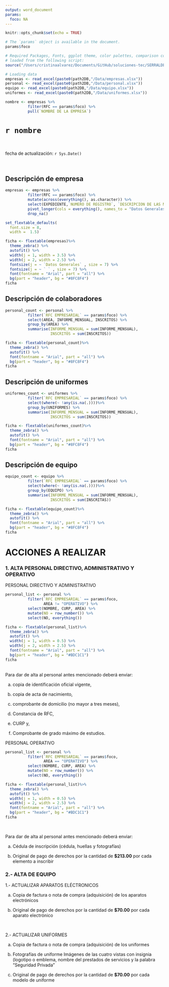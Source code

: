 ```yaml
---
output: word_document
params:
  foco: NA
---
```


```r
knitr::opts_chunk$set(echo = TRUE)
```

```r
# The `params` object is available in the document.
params$foco
```


```r
# Required Packages, Fonts, ggplot theme, color palettes, comparison countries and other general routines are
# loaded from the following script:
source("/Users/cristinaalvarez/Documents/GitHub/soluciones-tec/SERRALDE/code/settings.R")

# Loading data
empresas <- read_excel(paste0(path2DB,"/Data/empresas.xlsx")) 
personal <- read_excel(paste0(path2DB,"/Data/personal.xlsx"))
equipo <- read_excel(paste0(path2DB,"/Data/equipo.xlsx"))
uniformes <- read_excel(paste0(path2DB,"/Data/uniformes.xlsx"))
```

```r
nombre <- empresas %>% 
          filter(RFC == params$foco) %>% 
          pull(`NOMBRE DE LA EMPRESA`)
```


# `r nombre`

\

fecha de actualización: `r Sys.Date()`

\

## Descripción de empresa

```r
empresas <- empresas %>% 
          filter(RFC == params$foco) %>% 
          mutate(across(everything(), as.character)) %>% 
          select(EXPEDIENTE,`NUMERO DE REGISTRO`, `DESCRIPCION DE LAS MODALIDADES AUTORIZADAS`, `DOMICILIO MATRIZ`, `CORREO ELECTRONICO` ) %>% 
          pivot_longer(cols = everything(), names_to = "Datos Generales", values_to = " ") %>% 
          drop_na() 
```


```r

set_flextable_defaults(
  font.size = 8,
  width =  1.5)

ficha <- flextable(empresas)%>% 
  theme_zebra() %>% 
  autofit() %>%                   
  width(j = 1, width = 3.5) %>%   
  width(j = 2, width = 2.5) %>% 
  fontsize(j = ~ `Datos Generales` , size = 7) %>% 
  fontsize(j = ~ ` ` , size = 7) %>% 
  font(fontname = "Arial", part = "all") %>%
  bg(part = "header", bg = "#8FC8F4")
ficha
```

## Descripción de colaboradores

```r
personal_count <- personal %>% 
          filter(`RFC EMPRESARIAL` == params$foco) %>% 
          select(AREA, INFORME_MENSUAL, INSCRITOS) %>% 
          group_by(AREA) %>%
          summarise(INFORME_MENSUAL = sum(INFORME_MENSUAL),
                    INSCRITOS = sum(INSCRITOS))
```


```r
ficha <- flextable(personal_count)%>% 
  theme_zebra() %>% 
  autofit() %>% 
  font(fontname = "Arial", part = "all") %>%
  bg(part = "header", bg = "#8FC8F4")
ficha
```


## Descripción de uniformes

```r
uniformes_count <- uniformes %>% 
          filter(`RFC EMPRESARIAL` == params$foco) %>% 
          select(where(~ !any(is.na(.))))%>%
          group_by(UNIFORMES) %>%
          summarise(INFORME_MENSUAL = sum(INFORME_MENSUAL),
                    INSCRITOS = sum(INSCRITOS))
```


```r
ficha <- flextable(uniformes_count)%>% 
  theme_zebra() %>% 
  autofit() %>% 
  font(fontname = "Arial", part = "all") %>%
  bg(part = "header", bg = "#8FC8F4")
ficha
```

## Descripción de equipo

```r
equipo_count <- equipo %>% 
          filter(`RFC EMPRESARIAL` == params$foco) %>% 
          select(where(~ !any(is.na(.))))%>%
          group_by(EQUIPO) %>%
          summarise(INFORME_MENSUAL = sum(INFORME_MENSUAL),
                    INSCRITOS = sum(INSCRITAS))
```


```r
ficha <- flextable(equipo_count)%>% 
  theme_zebra() %>% 
  autofit() %>% 
  font(fontname = "Arial", part = "all") %>%
  bg(part = "header", bg = "#8FC8F4")
ficha
```


\newpage

# ACCIONES A REALIZAR

### 1. ALTA PERSONAL DIRECTIVO, ADMINISTRATIVO Y OPERATIVO\

PERSONAL DIRECTIVO Y ADMINISTRATIVO\
```r
personal_list <- personal %>% 
          filter(`RFC EMPRESARIAL` == params$foco, 
                 AREA != "OPERATIVO") %>% 
          select(NOMBRE, CURP, AREA) %>% 
          mutate(NO = row_number()) %>%
          select(NO, everything())
```


```r
ficha <- flextable(personal_list)%>% 
  theme_zebra() %>% 
  autofit() %>%                   
  width(j = 1, width = 0.5) %>%   
  width(j = 2, width = 2.5) %>% 
  font(fontname = "Arial", part = "all") %>%
  bg(part = "header", bg = "#BDC1C1")
ficha
```


\
Para dar de alta al personal antes mencionado deberá enviar:\

a) copia de identificación oficial vigente, 

b) copia de acta de nacimiento, 

c) comprobante de domicilio (no mayor a tres meses), 

d) Constancia de RFC, 

e) CURP y, 

f) Comprobante de grado máximo de estudios.\


PERSONAL OPERATIVO\

```r
personal_list <- personal %>% 
          filter(`RFC EMPRESARIAL` == params$foco, 
                 AREA == "OPERATIVO") %>% 
          select(NOMBRE, CURP, AREA) %>% 
          mutate(NO = row_number()) %>%
          select(NO, everything())
```


```r
ficha <- flextable(personal_list)%>% 
  theme_zebra() %>% 
  autofit() %>%                   
  width(j = 1, width = 0.5) %>%   
  width(j = 2, width = 2.5) %>% 
  font(fontname = "Arial", part = "all") %>%
  bg(part = "header", bg = "#BDC1C1")
ficha
```

\

Para dar de alta al personal antes mencionado deberá enviar:\

a) Cédula de inscripción (cédula, huellas y fotografías)

b) Original de pago de derechos por la cantidad de **$213.00** por cada elemento a inscribir\


### 2.- ALTA DE EQUIPO\

1.- ACTUALIZAR APARATOS ELÉCTRONICOS\

a) Copia de factura o nota de compra (adquisición) de los aparatos electrónicos 

b) Original de pago de derechos por la cantidad de **$70.00** por cada aparato electrónico\ 

\

2.- ACTUALIZAR UNIFORMES\

a) Copia de factura o nota de compra (adquisición) de los uniformes 

b) Fotografías de uniforme Imágenes de las cuatro vistas  con insignia (logotipo o emblema, nombre del prestados de servicios y la palabra “Seguridad Privada”

c) Original de pago de derechos por la cantidad de **$70.00** por cada modelo de uniforme 